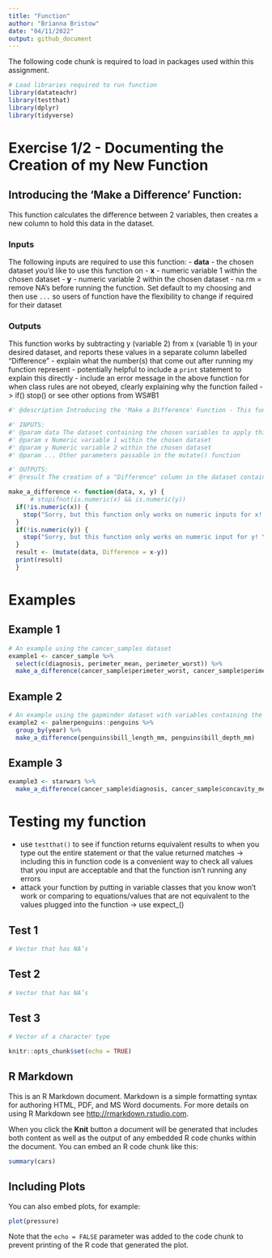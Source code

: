 ```yaml
---
title: "Function"
author: "Brianna Bristow"
date: "04/11/2022"
output: github_document
---
```


The following code chunk is required to load in packages used within this assignment.

```r
# Load libraries required to run function
library(datateachr)
library(testthat)
library(dplyr)
library(tidyverse)
```

# Exercise 1/2 - Documenting the Creation of my New Function

## Introducing the 'Make a Difference' Function:
This function calculates the difference between 2 variables, then creates a new column to hold this data in the dataset.

### Inputs
The following inputs are required to use this function:
- **data** - the chosen dataset you'd like to use this function on
- **x** - numeric variable 1 within the chosen dataset
- **y** - numeric variable 2 within the chosen dataset 
- na.rm = remove NA's before running the function. Set default to my choosing and then use `...` so users of function have the flexibility to change if required for their dataset

### Outputs
This function works by subtracting y (variable 2) from x (variable 1) in your desired dataset, and reports these values in a separate column labelled "Difference"
- explain what the number(s) that come out after running my function represent
- potentially helpful to include a `print` statement to explain this directly
- include an error message in the above function for when class rules are not obeyed, clearly explaining why the function failed -> if() stop() or see other options from WS#B1

```r
#' @description Introducing the 'Make a Difference' Function - This function calculates the difference between 2 variables, then creates a new column to hold these calculations in the dataset. 

#' INPUTS:
#' @param data The dataset containing the chosen variables to apply this function on
#' @param x Numeric variable 1 within the chosen dataset
#' @param y Numeric variable 2 within the chosen dataset 
#' @param ... Other parameters passable in the mutate() function

#' OUTPUTS:
#' @result The creation of a "Difference" column in the dataset containing the calculated differences of all the data points between the 2 variables

make_a_difference <- function(data, x, y) {
      # stopifnot(is.numeric(x) && is.numeric(y))
  if(!is.numeric(x)) {
    stop("Sorry, but this function only works on numeric inputs for x! You input a variable of class: ", class(x)[1])
  }
  if(!is.numeric(y)) {
    stop("Sorry, but this function only works on numeric input for y! You input a variable of class: ", class(y)[1])
  }
  result <- (mutate(data, Difference = x-y))
  print(result)
  }
```

# Examples
## Example 1
```r
# An example using the cancer_samples dataset 
example1 <- cancer_sample %>% 
  select(c(diagnosis, perimeter_mean, perimeter_worst)) %>% 
  make_a_difference(cancer_sample$perimeter_worst, cancer_sample$perimeter_mean)
```
## Example 2
```r
# An example using the gapminder dataset with variables containing the NA values
example2 <- palmerpenguins::penguins %>% 
  group_by(year) %>% 
  make_a_difference(penguins$bill_length_mm, penguins$bill_depth_mm)
```

## Example 3
```r
example3 <- starwars %>% 
  make_a_difference(cancer_sample$diagnosis, cancer_sample$concavity_mean)

```

# Testing my function
- use `testthat()` to see if function returns equivalent results to when you type out the entire statement or that the value returned matches -> including this in function code is a convenient way to check all values that you input are acceptable and that the function isn't running any errors
- attack your function by putting in variable classes that you know won't work or comparing to equations/values that are not equivalent to the values plugged into the function -> use expect_() 

## Test 1
```r
# Vector that has NA’s
```

## Test 2
```r
# Vector that has NA’s
```

## Test 3
```r
# Vector of a character type
```

```r
knitr::opts_chunk$set(echo = TRUE)
```
## R Markdown

This is an R Markdown document. Markdown is a simple formatting syntax for authoring HTML, PDF, and MS Word documents. For more details on using R Markdown see <http://rmarkdown.rstudio.com>.

When you click the **Knit** button a document will be generated that includes both content as well as the output of any embedded R code chunks within the document. You can embed an R code chunk like this:

```r
summary(cars)
```

## Including Plots

You can also embed plots, for example:

```r
plot(pressure)
```

Note that the `echo = FALSE` parameter was added to the code chunk to prevent printing of the R code that generated the plot.
